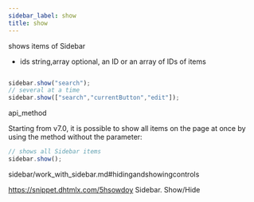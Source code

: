```yaml
---
sidebar_label: show
title: show
---
```



          


<Short>
 shows items of Sidebar



</Short>



- ids 		string,array		optional, an ID or an array of IDs of items



~~~js

sidebar.show("search");
// several at a time
sidebar.show(["search","currentButton","edit"]);


~~~
 api_method

<Descr>

Starting from v7.0, it is possible to show all items on the page at once by using the method without the parameter:

~~~js
// shows all Sidebar items
sidebar.show();
~~~


</Descr>


 sidebar/work_with_sidebar.md#hidingandshowingcontrols

 https://snippet.dhtmlx.com/5hsowdoy	Sidebar. Show/Hide




